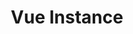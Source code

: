---
id: "q_vue_easy_001"
questionType: "MULTIPLE_CHOICE"
title: "Vue Instance"
description: "Which method is used to create a Vue instance?"
difficulty: "EASY"
category: "Vue"
options:
  - "new Vue()"
  - "Vue.create()"
  - "Vue.init()"
  - "createVue()"
correctAnswer: 0
---